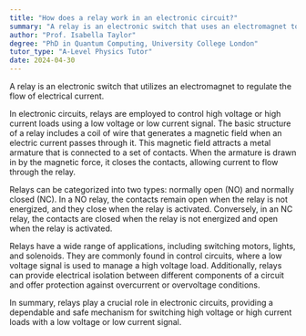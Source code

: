 ```yaml
---
title: "How does a relay work in an electronic circuit?"
summary: "A relay is an electronic switch that uses an electromagnet to control the flow of current."
author: "Prof. Isabella Taylor"
degree: "PhD in Quantum Computing, University College London"
tutor_type: "A-Level Physics Tutor"
date: 2024-04-30
---
```


A relay is an electronic switch that utilizes an electromagnet to regulate the flow of electrical current.

In electronic circuits, relays are employed to control high voltage or high current loads using a low voltage or low current signal. The basic structure of a relay includes a coil of wire that generates a magnetic field when an electric current passes through it. This magnetic field attracts a metal armature that is connected to a set of contacts. When the armature is drawn in by the magnetic force, it closes the contacts, allowing current to flow through the relay.

Relays can be categorized into two types: normally open (NO) and normally closed (NC). In a NO relay, the contacts remain open when the relay is not energized, and they close when the relay is activated. Conversely, in an NC relay, the contacts are closed when the relay is not energized and open when the relay is activated.

Relays have a wide range of applications, including switching motors, lights, and solenoids. They are commonly found in control circuits, where a low voltage signal is used to manage a high voltage load. Additionally, relays can provide electrical isolation between different components of a circuit and offer protection against overcurrent or overvoltage conditions.

In summary, relays play a crucial role in electronic circuits, providing a dependable and safe mechanism for switching high voltage or high current loads with a low voltage or low current signal.
    
